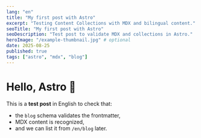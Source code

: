 ```yaml
---
lang: "en"
title: "My first post with Astro"
excerpt: "Testing Content Collections with MDX and bilingual content."
seoTitle: "My first post with Astro"
seoDescription: "Test post to validate MDX and collections in Astro."
heroImage: "/example-thumbnail.jpg" # optional
date: 2025-08-25
published: true
tags: ["astro", "mdx", "blog"]
---
```


# Hello, Astro 👋

This is a **test post** in English to check that:
- the `blog` schema validates the frontmatter,
- MDX content is recognized,
- and we can list it from `/en/blog` later.
